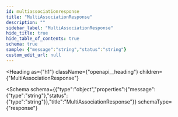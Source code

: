 ```yaml
---
id: multiassociationresponse
title: "MultiAssociationResponse"
description: ""
sidebar_label: "MultiAssociationResponse"
hide_title: true
hide_table_of_contents: true
schema: true
sample: {"message":"string","status":"string"}
custom_edit_url: null
---
```



<Heading
  as={"h1"}
  className={"openapi__heading"}
  children={"MultiAssociationResponse"}
>
</Heading>





<Schema
  schema={{"type":"object","properties":{"message":{"type":"string"},"status":{"type":"string"}},"title":"MultiAssociationResponse"}}
  schemaType={"response"}
>
  
</Schema>
            